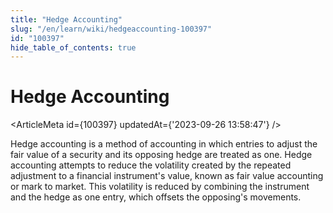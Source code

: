 ```yaml
---
title: "Hedge Accounting"
slug: "/en/learn/wiki/hedgeaccounting-100397"
id: "100397"
hide_table_of_contents: true
---
```



# Hedge Accounting

<ArticleMeta id={100397} updatedAt={'2023-09-26 13:58:47'} />
<div className='border-solid border-b border-t-0 my-4 border-[var(--ifm-color-gray-300)]' />

Hedge accounting is a method of accounting in which entries to adjust the fair value of a security and its opposing hedge are treated as one. Hedge accounting attempts to reduce the volatility created by the repeated adjustment to a financial instrument's value, known as fair value accounting or mark to market. This volatility is reduced by combining the instrument and the hedge as one entry, which offsets the opposing's movements.
